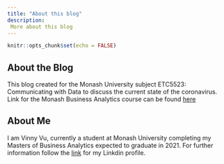 ---
title: "About this blog"
description: 
 More about this blog 
---

```{r setup, include=FALSE}
knitr::opts_chunk$set(echo = FALSE)
```

## About the Blog 
This blog created for the Monash University subject ETC5523: Communicating with Data to discuss the current state of the coronavirus. Link for the Monash Business Analytics course can be found [here](https://numbat.space/) 

## About Me 

I am Vinny Vu, currently a student at Monash University completing my Masters of Business Analytics expected to graduate in 2021. For further information follow the [link](https://www.linkedin.com/in/vinny-vu-809bb1139/) for my Linkdin profile.  

